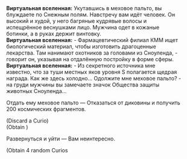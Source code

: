 {{Диалог Начало}}
:'''Виртуальная вселенная:''' Укутавшись в меховое пальто, вы блуждаете по Снежным полям. Навстречу вам идёт человек. Он высокий и худой, у него багряные кудрявые волосы и испещрённое веснушками лицо. Мужчина одет в кожаные ботинки, а в руках держит винтовку.
:'''Виртуальная вселенная:''' - Фармацевтический филиал КММ ищет биологический материал, чтобы изготовить драгоценные лекарства. Там нанимают охотников за головами из Сноуленда, - говорит он, указывая на отдалённую постройку в форме сферы.
:'''Виртуальная вселенная:''' - Из секретного источника мне известно, что за туши местных яков уровня S полагается щедрая награда. Как же здесь холодно... Одолжите мне меховое пальто? - на груди мужчины вы замечаете значок Общества защиты животных Сноуленда...
:{{Диалог|Звезда}} Отдать ему меховое пальто &mdash; Отказаться от диковины и получить 200 космических фрагментов.
:;(Discard a Curio)
:;(Obtain {{Предмет|Космические фрагменты|20|x=200}})
:{{Диалог|Звезда}} Развернуться и уйти &mdash; Вам неинтересно.
:{{SU Special Dialogue|Эрудиция|Добыть из него больше сведений|Получить случайных диковин: 4 (среди них могут быть и негативные).}}
:;(Obtain 4 random Curios
{{Диалог Конец}}